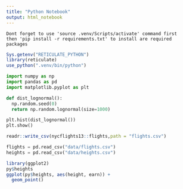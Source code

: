 ```yaml
---
title: "Python Notebook"
output: html_notebook
---
```



```{}
Dont forget to use 'source .venv/Scripts/activate' command first
then 'pip install -r requirements.txt' to install are required packages
```


```r
Sys.getenv("RETICULATE_PYTHON")
library(reticulate)
use_python(".venv/bin/python")
```


```python

import numpy as np
import pandas as pd
import matplotlib.pyplot as plt

```



```python

def dist_lognormal():
  np.random.seed(0)
  return np.random.lognormal(size=1000)

plt.hist(dist_lognormal())
plt.show()
```

```r

readr::write_csv(nycflights13::flights,path = "flights.csv")

```



```python

flights = pd.read_csv("data/flights.csv")
heights = pd.read_csv("data/heights.csv")

```


```r
library(ggplot2)
py$heights
ggplot(py$heights, aes(height, earn)) +
  geom_point()
```

